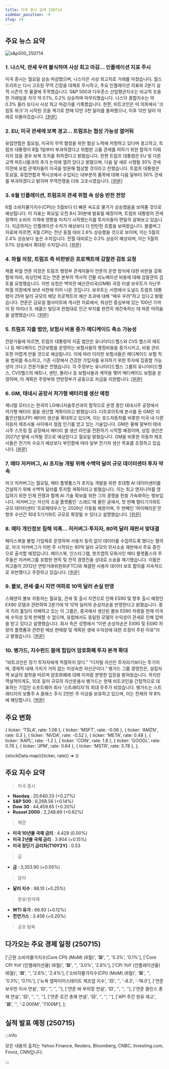 ```yaml
---
title: 미국 증시 요약 250714
sidebar_position: -9
slug: 14
---
```


## 주요 뉴스 요약

![s&p500_250714](/map/250714.png)

### 1. **나스닥, 관세 우려 불식하며 사상 최고 마감... 인플레이션 지표 주시**

미국 증시는 월요일 상승 마감했으며, 나스닥은 사상 최고치로 거래를 마쳤습니다. 월스트리트는 다시 고조된 무역 긴장을 대체로 무시하고, 주요 인플레이션 지표와 2분기 실적 시즌의 첫 물결에 주목했습니다. S&P 500과 다우존스 산업평균지수는 비교적 조용한 거래일을 각각 약 0.1%, 0.2% 상승하며 마무리했습니다. 나스닥 종합지수는 약 0.3% 올라 또다시 사상 최고 마감가를 기록했습니다. 한편, 비트코인은 미 의회에서 '크립토 위크'가 시작된 것을 계기로 한때 12만 3천 달러를 돌파했으나, 이후 12만 달러 아래로 되돌아갔습니다. [[원문]](https://finance.yahoo.com/news/live/stock-market-today-nasdaq-secures-record-close-as-investors-shake-off-tariff-threats-eye-key-inflation-data-200046379.html)

### 2. **EU, 미국 관세에 보복 경고... 트럼프는 협상 가능성 열어둬**

유럽연합은 월요일, 미국이 무역 협정을 위한 협상 노력에 저항하고 있다며 경고하고, 트럼프 대통령이 8월 1일부터 부과하겠다고 위협한 고율 관세를 피하기 위한 합의가 이뤄지지 않을 경우 보복 조치를 취하겠다고 밝혔습니다. 한편 트럼프 대통령은 EU 및 다른 교역 파트너들과의 추가 논의에 열려 있다고 밝혔으며, 다음 달 새로 시행될 30% 관세 이전에 유럽 관계자들이 미국을 방문해 협상할 것이라고 전했습니다. 트럼프 대통령은 토요일, 유럽연합과 멕시코에서 수입되는 대부분의 품목에 대해 다음 달부터 30% 관세를 부과하겠다고 밝히며 무역전쟁을 더욱 고조시켰습니다. [[원문]](https://www.reuters.com/world/asia-pacific/eu-south-korea-seek-us-trade-deals-soften-tariff-blow-2025-07-14/)

### 3. **6월 인플레이션, 트럼프의 관세 위협 속 상승 반전 전망**

6월 소비자물가지수(CPI)는 5월보다 더 빠른 속도로 물가가 상승했음을 보여줄 것으로 예상됩니다. 이 지표는 화요일 오전 8시 30분에 발표될 예정이며, 트럼프 대통령의 관세 정책이 소비자 가격에 영향을 미치기 시작했는지를 투자자들이 면밀히 살펴보고 있습니다. 지금까지는 인플레이션 수치가 예상보다 더 탄탄한 흐름을 보여왔습니다. 블룸버그 자료에 따르면, 6월 CPI는 전년 동월 대비 2.6% 상승했을 것으로 보이며, 이는 5월의 2.4% 상승보다 높은 수치입니다. 전월 대비로는 0.3% 상승이 예상되며, 이는 5월의 0.1% 상승에서 확대된 수치입니다. [[원문]](https://finance.yahoo.com/news/june-inflation-expected-to-show-tariff-driven-uptick-as-trump-escalates-trade-threats-174837696.html)

### 4. **파월 의장, 트럼프 측 비판받은 프로젝트에 감찰관 검토 요청**

제롬 파월 연준 의장은 트럼프 행정부 관계자들이 연준의 운영 방식에 대한 비판을 강화함에 따라, 워싱턴에 있는 연준 본부의 역사적 건물 리노베이션 비용에 대해 감찰관의 검토를 요청했습니다. 이번 요청은 백악관 예산관리국(OMB) 국장 러셀 보우트가 지난주 파월 의장에게 보낸 서한에 이어 나온 것입니다. 보우트는 서한에서 도널드 트럼프 대통령이 25억 달러 규모의 해당 프로젝트의 예산 초과에 대해 “매우 우려”하고 있다고 밝혔습니다. 연준은 금요일 웹사이트에 게시한 자료에서, 워싱턴 중심부에 있는 100년 가까이 된 마리너 S. 에클스 빌딩과 헌법대로 인근 부지를 완전히 재건축하는 데 따른 어려움을 설명했습니다. [[원문]](https://www.reuters.com/world/us/feds-powell-asks-inspector-general-review-project-criticized-by-trump-officials-2025-07-14/)

### 5. **트럼프 지출 법안, 보험사 비용 증가·메디케이드 축소 가능성**

전문가들에 따르면, 트럼프 대통령의 지출 법안은 유나이티드헬스와 CVS 헬스의 애트나 등 메디케이드 건강보험을 운영하는 보험사들의 행정비용을 증가시키고, 비용 관리 또한 어렵게 만들 것으로 예상됩니다. 이에 따라 이러한 보험사들은 메디케이드 보험 적용 범위를 축소하고, 기존 시장에서 건강한 가입자를 유지하기 위한 투자에 집중할 가능성이 크다고 전문가들은 전했습니다. 각 주정부는 유나이티드헬스 그룹의 유나이티드헬스, CVS헬스의 애트나, 센틴, 몰리나 등 보험사들과 계약을 맺어 메디케이드 보험을 운영하며, 이 계획은 주정부와 연방정부가 공동으로 자금을 지원합니다. [[원문]](https://www.reuters.com/legal/litigation/trumps-spending-bill-will-likely-boost-costs-insurers-shrink-medicaid-coverage-2025-07-14/)

### 6. **GM, 테네시 공장서 저가형 배터리셀 생산 예정**

제너럴 모터스는 한국의 LG에너지솔루션과의 합작으로 운영 중인 테네시주 공장에서 저가형 배터리 셀을 생산할 계획이라고 밝혔습니다. 디트로이트에 본사를 둔 GM은 리튬인산철(LFP) 배터리 생산을 확대하고 있으며, 이는 포드자동차를 비롯한 미국 내 다른 자동차 제조사들 사이에서 점점 인기를 얻고 있는 기술입니다. GM은 올해 말부터 테네시주 스프링 힐 공장에서 배터리 셀 생산 라인을 전환하기 시작할 예정이며, 상업 생산은 2027년 말에 시작될 것으로 예상된다고 월요일 밝혔습니다. GM을 비롯한 자동차 제조사들은 전기차 수요가 예상보다 부진함에 따라 일부 전기차 생산 목표를 조정하고 있습니다. [[원문]](https://www.reuters.com/business/autos-transportation/gm-produce-lower-cost-battery-cells-tennessee-plant-2025-07-14/)

### 7. **메타 저커버그, AI 초지능 개발 위해 수백억 달러 규모 데이터센터 투자 약속**

마크 저커버그는 월요일, 메타 플랫폼스가 초지능 개발을 위한 초대형 AI 데이터센터를 건설하기 위해 수백억 달러를 투자할 계획이라고 밝혔습니다. 이는 최고 엔지니어를 영입하기 위한 인재 전쟁과 함께 AI 기술 확보를 위한 그의 경쟁을 한층 가속화하는 행보입니다. 저커버그는 자신의 소셜 플랫폼인 '스레드'에 올린 글에서, 첫 번째 멀티기가와트 규모 데이터센터 ‘프로메테우스’는 2026년 가동될 예정이며, 두 번째인 ‘하이페리온’은 향후 수년간 최대 5기가와트 규모로 확장될 수 있다고 설명했습니다. [[원문]](https://www.reuters.com/business/zuckerberg-says-meta-will-invest-hundreds-billions-superintelligence-2025-07-14/)

### 8. **메타 개인정보 침해 의혹... 저커버그·투자자, 80억 달러 재판서 맞대결**

페이스북을 불법 기업체로 운영하며 사용자 동의 없이 데이터를 수집하도록 했다는 혐의로, 마크 저커버그가 이번 주 시작되는 80억 달러 규모의 민사소송 재판에서 주요 증인으로 출석할 예정입니다. 페이스북, 인스타그램, 왓츠앱의 모회사인 메타 플랫폼스의 주주들은 저커버그를 포함한 현직 및 전직 경영진을 상대로 소송을 제기했습니다. 이들은 피고들이 2012년 연방거래위원회(FTC)와 체결한 사용자 데이터 보호 합의를 지속적으로 위반했다고 주장하고 있습니다. [[원문]](https://www.reuters.com/sustainability/boards-policy-regulation/meta-investors-zuckerberg-square-off-8-billion-trial-over-alleged-privacy-2025-07-14/)

### 9. **볼보, 관세·출시 지연 여파로 10억 달러 손실 반영**

스웨덴의 볼보 자동차는 월요일, 관세 및 출시 지연으로 인해 ES90 및 향후 출시 예정인 EX90 모델과 관련하여 2분기에 약 12억 달러의 손상차손을 반영한다고 밝혔습니다. 중국 지리 홀딩이 지배하고 있는 이 그룹은, 중국에서 생산된 볼보 ES90 차량을 현재 미국에 수익성 있게 판매할 수 없으며, 유럽에서도 동일한 모델의 수익성이 관세로 인해 압박을 받고 있다고 설명했습니다. 회사 측은 성명에서 “이번 손상차손은 EX90 및 ES90 차량의 플랫폼과 관련된 예상 판매량 및 계획된 생애 수익성에 대한 조정이 주된 이유”라고 밝혔습니다. [[원문]](https://www.reuters.com/business/autos-transportation/volvo-cars-books-12-bln-impairment-charge-q2-2025-07-14/)

### 10. **뱅가드, 지수펀드 붐에 힘입어 암호화폐 투자 본격 확대**

“비트코인은 장기 투자자에게 적절하지 않다.” “디지털 자산은 투자라기보다는 투기이며, 경제적 내재 가치가 거의 없는 미성숙한 자산군이다.” 뱅가드 그룹 경영진은, 설립자 잭 보글의 철학을 따르며 암호화폐에 대해 이처럼 분명한 입장을 밝혀왔습니다. 하지만 역설적이게도, 10조 달러 규모의 자산운용사 뱅가드는 현재 비트코인을 간접적으로 대표하는 기업인 소프트웨어 회사 ‘스트래티지’의 최대 주주가 되었습니다. 뱅가드는 스트래티지의 보통주 A 클래스 주식 2천만 주 이상을 보유하고 있으며, 이는 전체의 약 8%에 해당합니다. [[원문]](https://finance.yahoo.com/news/vanguard-goes-big-crypto-thanks-151104402.html)

## 주요 변화

  { ticker: 'TSLA', rate: 1.08 },
  { ticker: 'MSFT', rate: -0.06 },
  { ticker: 'AMZN', rate: 0.3 },
  { ticker: 'NVDA', rate: -0.52 },
  { ticker: 'META', rate: 0.48 },
  { ticker: 'AAPL', rate: -1.2 },
  { ticker: 'COIN', rate: 1.8 },
  { ticker: 'GOOGL', rate: 0.76 },
  { ticker: 'JPM', rate: 0.64 },
  { ticker: 'MSTR', rate: 3.78 },
];

{stockData.map(({ticker, rate}) => <StockCardMini key={ticker} ticker={ticker} rate={rate}></StockCardMini>)}

## 주요 지수 요약

> 미국 증시

- **Nasdaq** : 20,640.33 (+0.27%)
- **S&P 500** : 6,268.56 (+0.14%)
- **Dow 30** : 44,459.65 (+0.20%)
- **Russel 2000** : 2,248.69 (+0.62%)

> 채권

- **미국 10년물 국채 금리** : 4.429 (0.00%)
- **미국 2년물 국채 금리** : 3.904 (+0.15%)
- **미국 장단기 금리차(T10Y2Y)** : 0.53

> 금

- **금** : 3,353.90 (+0.05%)

> 달러

- **달러 지수** : 98.10 (+0.25%)

> 원유/원자재

- **WTI 유가** : 66.93 (+0.12%)
- **천연가스** : 3.456 (+0.20%)

> 공포 탐욕

<FearAndGreed fearAndGreedIndex={76} vix={17.2} vixRate={4.88} />

## 다가오는 주요 경제 일정 (250715)

  ['근원 소비자물가지수(Core CPI) (MoM) (6월)', '🟥', '', '0.3%', '0.1%'],
  ['Core CPI YoY (인플레이션율) (6월)', '🟥', '', '3.0%', '2.8%'],
  ['CPI YoY (인플레이션율)(6월)', '🟥', '', '2.6%', '2.4%'],
  ['소비자물가지수(CPI) (MoM) (6월)', '🟥', '', '0.3%', '0.1%'],
  ['뉴욕 엠파이어스테이트 제조업 지수', '🟨', '', '-8.3', '-16.0'],
  ['연준 보우먼 이사 연설', '🟨', '', '', ''],
  ['연준 바 부의장 연설', '🟨', '', '', ''],
  ['연준 콜린스 총재 연설', '🟨', '', '', ''],
  ['연준 로건 총재 연설', '🟨', '', '', ''],
  ['API 주간 원유 재고', '🟩', '', '-2.000M', '7.100M'],
];

<EconomicCalendar data={nextEventsData} />

## 실적 발표 예정 (250715)



<EarningsBoard stocksBMO={stocksBMO} stocksAMC={stocksAMC} />

:::info

모든 내용의 출처는 Yahoo Finance, Reuters, Bloomberg, CNBC, Investing.com, Finviz, CNN입니다.

:::

